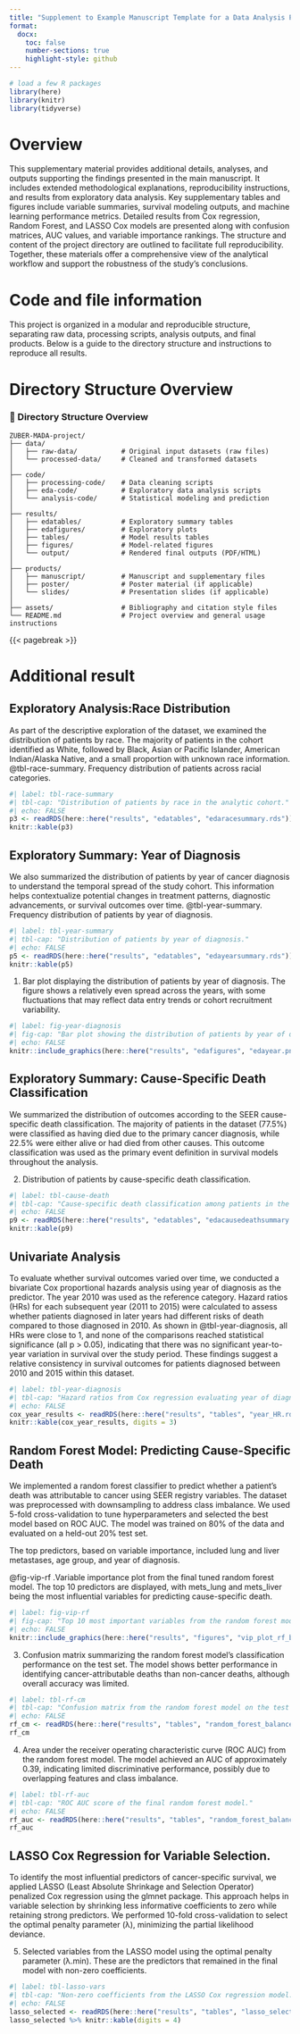 ```yaml
---
title: "Supplement to Example Manuscript Template for a Data Analysis Project"
format:
  docx:
    toc: false
    number-sections: true
    highlight-style: github
---
```


```r
# load a few R packages
library(here)
library(knitr)
library(tidyverse)

```

# Overview

This supplementary material provides additional details, analyses, and outputs supporting the findings presented in the main manuscript. It includes extended methodological explanations, reproducibility instructions, and results from exploratory data analysis. Key supplementary tables and figures include variable summaries, survival modeling outputs, and machine learning performance metrics. Detailed results from Cox regression, Random Forest, and LASSO Cox models are presented along with confusion matrices, AUC values, and variable importance rankings. The structure and content of the project directory are outlined to facilitate full reproducibility. Together, these materials offer a comprehensive view of the analytical workflow and support the robustness of the study’s conclusions.

# Code and file information

This project is organized in a modular and reproducible structure, separating raw data, processing scripts, analysis outputs, and final products. Below is a guide to the directory structure and instructions to reproduce all results.

# Directory Structure Overview

### 📁 Directory Structure Overview

```
ZUBER-MADA-project/
├── data/
│   ├── raw-data/           # Original input datasets (raw files)
│   └── processed-data/     # Cleaned and transformed datasets
│
├── code/
│   ├── processing-code/    # Data cleaning scripts
│   ├── eda-code/           # Exploratory data analysis scripts
│   └── analysis-code/      # Statistical modeling and prediction
│
├── results/
│   ├── edatables/          # Exploratory summary tables
│   ├── edafigures/         # Exploratory plots
│   ├── tables/             # Model results tables
│   ├── figures/            # Model-related figures
│   └── output/             # Rendered final outputs (PDF/HTML)
│
├── products/
│   ├── manuscript/         # Manuscript and supplementary files
│   ├── poster/             # Poster material (if applicable)
│   └── slides/             # Presentation slides (if applicable)
│
├── assets/                 # Bibliography and citation style files
└── README.md               # Project overview and general usage instructions
```

{{< pagebreak >}}

# Additional result

## Exploratory Analysis:Race Distribution
As part of the descriptive exploration of the dataset, we examined the distribution of patients by race. The majority of patients in the cohort identified as White, followed by Black, Asian or Pacific Islander, American Indian/Alaska Native, and a small proportion with unknown race information. @tbl-race-summary. Frequency distribution of patients across racial categories.

```r
#| label: tbl-race-summary
#| tbl-cap: "Distribution of patients by race in the analytic cohort."
#| echo: FALSE
p3 <- readRDS(here::here("results", "edatables", "edaracesummary.rds"))
knitr::kable(p3)

```
## Exploratory Summary: Year of Diagnosis

We also summarized the distribution of patients by year of cancer diagnosis to understand the temporal spread of the study cohort. This information helps contextualize potential changes in treatment patterns, diagnostic advancements, or survival outcomes over time. @tbl-year-summary. Frequency distribution of patients by year of diagnosis.
```r
#| label: tbl-year-summary
#| tbl-cap: "Distribution of patients by year of diagnosis."
#| echo: FALSE
p5 <- readRDS(here::here("results", "edatables", "edayearsummary.rds"))
knitr::kable(p5)

```
@fig-year-diagnosis. Bar plot displaying the distribution of patients by year of diagnosis. The figure shows a relatively even spread across the years, with some fluctuations that may reflect data entry trends or cohort recruitment variability.
```r
#| label: fig-year-diagnosis
#| fig-cap: "Bar plot showing the distribution of patients by year of diagnosis."
#| echo: FALSE
knitr::include_graphics(here::here("results", "edafigures", "edayear.png"))

```

## Exploratory Summary: Cause-Specific Death Classification
We summarized the distribution of outcomes according to the SEER cause-specific death classification. The majority of patients in the dataset (77.5%) were classified as having died due to the primary cancer diagnosis, while 22.5% were either alive or had died from other causes. This outcome classification was used as the primary event definition in survival models throughout the analysis.

@tbl-cause-death. Distribution of patients by cause-specific death classification.

```r
#| label: tbl-cause-death
#| tbl-cap: "Cause-specific death classification among patients in the cohort."
#| echo: FALSE
p9 <- readRDS(here::here("results", "edatables", "edacausedeathsummary.rds"))
knitr::kable(p9)

```



## Univariate Analysis

To evaluate whether survival outcomes varied over time, we conducted a bivariate Cox proportional hazards analysis using year of diagnosis as the predictor. The year 2010 was used as the reference category. Hazard ratios (HRs) for each subsequent year (2011 to 2015) were calculated to assess whether patients diagnosed in later years had different risks of death compared to those diagnosed in 2010. As shown in @tbl-year-diagnosis, all HRs were close to 1, and none of the comparisons reached statistical significance (all p \> 0.05), indicating that there was no significant year-to-year variation in survival over the study period. These findings suggest a relative consistency in survival outcomes for patients diagnosed between 2010 and 2015 within this dataset.

```r
#| label: tbl-year-diagnosis
#| tbl-cap: "Hazard ratios from Cox regression evaluating year of diagnosis and survival."
#| echo: FALSE
cox_year_results <- readRDS(here::here("results", "tables", "year_HR.rds"))
knitr::kable(cox_year_results, digits = 3)
```

## Random Forest Model: Predicting Cause-Specific Death

We implemented a random forest classifier to predict whether a patient’s death was attributable to cancer using SEER registry variables. The dataset was preprocessed with downsampling to address class imbalance. We used 5-fold cross-validation to tune hyperparameters and selected the best model based on ROC AUC. The model was trained on 80% of the data and evaluated on a held-out 20% test set.

The top predictors, based on variable importance, included lung and liver metastases, age group, and year of diagnosis.

@fig-vip-rf .Variable importance plot from the final tuned random forest model. The top 10 predictors are displayed, with mets_lung and mets_liver being the most influential variables for predicting cause-specific death.

```r
#| label: fig-vip-rf
#| fig-cap: "Top 10 most important variables from the random forest model predicting cause-specific death."
#| echo: FALSE
knitr::include_graphics(here::here("results", "figures", "vip_plot_rf_balanced.png"))
```

@tbl-rf-cm. Confusion matrix summarizing the random forest model’s classification performance on the test set. The model shows better performance in identifying cancer-attributable deaths than non-cancer deaths, although overall accuracy was limited.
```r
#| label: tbl-rf-cm
#| tbl-cap: "Confusion matrix from the random forest model on the test set."
#| echo: FALSE
rf_cm <- readRDS(here::here("results", "tables", "random_forest_balanced_confusion_matrix.rds"))
rf_cm
```
@tbl-rf-auc. Area under the receiver operating characteristic curve (ROC AUC) from the random forest model. The model achieved an AUC of approximately 0.39, indicating limited discriminative performance, possibly due to overlapping features and class imbalance.
```r
#| label: tbl-rf-auc
#| tbl-cap: "ROC AUC score of the final random forest model."
#| echo: FALSE
rf_auc <- readRDS(here::here("results", "tables", "random_forest_balanced_auc.rds"))
rf_auc
```


##  LASSO Cox Regression for Variable Selection.
To identify the most influential predictors of cancer-specific survival, we applied LASSO (Least Absolute Shrinkage and Selection Operator) penalized Cox regression using the glmnet package. This approach helps in variable selection by shrinking less informative coefficients to zero while retaining strong predictors. We performed 10-fold cross-validation to select the optimal penalty parameter (λ), minimizing the partial likelihood deviance.

@tbl-lasso-vars. Selected variables from the LASSO model using the optimal penalty parameter (λ.min). These are the predictors that remained in the final model with non-zero coefficients.

```r
#| label: tbl-lasso-vars
#| tbl-cap: "Non-zero coefficients from the LASSO Cox regression model."
#| echo: FALSE
lasso_selected <- readRDS(here::here("results", "tables", "lasso_selected.rds"))
lasso_selected %>% knitr::kable(digits = 4)
```


